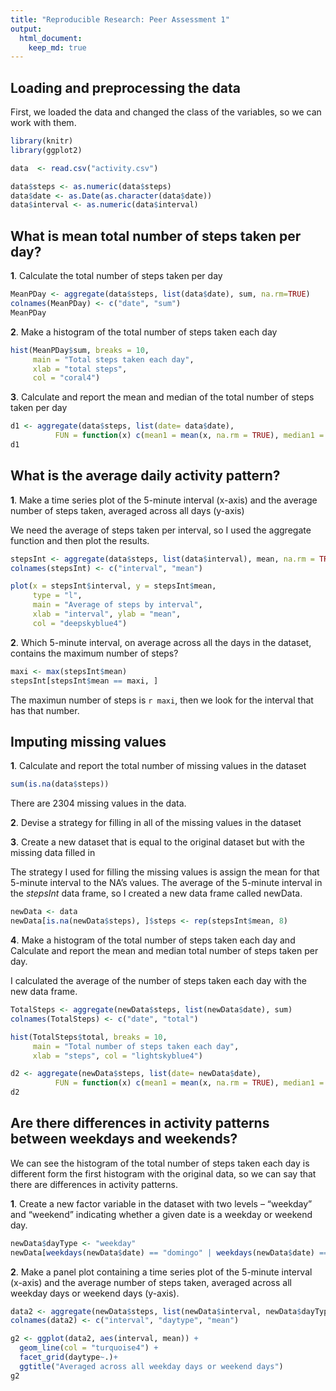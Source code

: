 ```yaml
---
title: "Reproducible Research: Peer Assessment 1"
output: 
  html_document:
    keep_md: true
---
```



## Loading and preprocessing the data

First, we loaded the data and changed the class of the variables, so we can work with them.

```r
library(knitr)
library(ggplot2)
```

```r
data  <- read.csv("activity.csv")

data$steps <- as.numeric(data$steps)
data$date <- as.Date(as.character(data$date))
data$interval <- as.numeric(data$interval)
```


## What is mean total number of steps taken per day?

**1**. Calculate the total number of steps taken per day

```r
MeanPDay <- aggregate(data$steps, list(data$date), sum, na.rm=TRUE)
colnames(MeanPDay) <- c("date", "sum")
MeanPDay
```

**2**. Make a histogram of the total number of steps taken each day
```r
hist(MeanPDay$sum, breaks = 10, 
     main = "Total steps taken each day", 
     xlab = "total steps", 
     col = "coral4")
```

**3**. Calculate and report the mean and median of the total number of steps taken per day
```r
d1 <- aggregate(data$steps, list(date= data$date), 
          FUN = function(x) c(mean1 = mean(x, na.rm = TRUE), median1 = median(x, na.rm = TRUE)))
d1
```


## What is the average daily activity pattern?

**1**. Make a time series plot of the 5-minute interval (x-axis) and the average number of steps taken, averaged across all days (y-axis)

We need the average of steps taken per interval, so I used the aggregate function and then plot the results.
```r
stepsInt <- aggregate(data$steps, list(data$interval), mean, na.rm = TRUE)
colnames(stepsInt) <- c("interval", "mean")
```

```r
plot(x = stepsInt$interval, y = stepsInt$mean, 
     type = "l", 
     main = "Average of steps by interval", 
     xlab = "interval", ylab = "mean",
     col = "deepskyblue4")
```


**2**. Which 5-minute interval, on average across all the days in the dataset, contains the maximum number of steps?


```r
maxi <- max(stepsInt$mean)
stepsInt[stepsInt$mean == maxi, ]
```

The maximun number of steps is `r maxi`, then we look for the interval that has that number.

## Imputing missing values
**1**. Calculate and report the total number of missing values in the dataset
```r
sum(is.na(data$steps))
```

There are 2304 missing values in the data.

**2**. Devise a strategy for filling in all of the missing values in the dataset


**3**. Create a new dataset that is equal to the original dataset but with the missing data filled in

The strategy I used for filling the missing values is assign the mean for that 5-minute interval to the NA's values. The average of the 5-minute interval in the *stepsInt* data frame, so I created a new data frame called newData. 
```r
newData <- data
newData[is.na(newData$steps), ]$steps <- rep(stepsInt$mean, 8)
```

**4**. Make a histogram of the total number of steps taken each day and Calculate and report the mean and median total number of steps taken per day.

I calculated the average of the number of steps taken each day with the new data frame.

```r
TotalSteps <- aggregate(newData$steps, list(newData$date), sum)
colnames(TotalSteps) <- c("date", "total")
```

```r
hist(TotalSteps$total, breaks = 10, 
     main = "Total number of steps taken each day", 
     xlab = "steps", col = "lightskyblue4")
```


```r
d2 <- aggregate(newData$steps, list(date= newData$date), 
          FUN = function(x) c(mean1 = mean(x, na.rm = TRUE), median1 = median(x, na.rm = TRUE)))
d2
```

## Are there differences in activity patterns between weekdays and weekends?

We can see the histogram of the total number of steps taken each day is different form the first histogram with the original data, so we can say that there are differences in activity patterns. 

**1**. Create a new factor variable in the dataset with two levels – “weekday” and “weekend” indicating whether a given date is a weekday or weekend day.
```r
newData$dayType <- "weekday"
newData[weekdays(newData$date) == "domingo" | weekdays(newData$date) == "sábado",]$dayType <- "weekend"
```

**2**. Make a panel plot containing a time series plot of the 5-minute interval (x-axis) and the average number of steps taken, averaged across all weekday days or weekend days (y-axis). 
```r
data2 <- aggregate(newData$steps, list(newData$interval, newData$dayType), mean)
colnames(data2) <- c("interval", "daytype", "mean")
```

```r
g2 <- ggplot(data2, aes(interval, mean)) +
  geom_line(col = "turquoise4") + 
  facet_grid(daytype~.)+
  ggtitle("Averaged across all weekday days or weekend days")
g2
```


